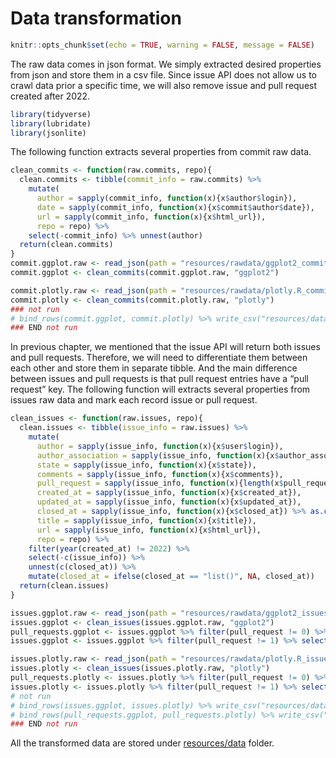 # Data transformation

```r
knitr::opts_chunk$set(echo = TRUE, warning = FALSE, message = FALSE)
```

The raw data comes in json format. We simply extracted desired properties from json and store them in a csv file. Since issue API does not allow us to crawl data prior a specific time, we will also remove issue and pull request created after 2022.
```r
library(tidyverse)
library(lubridate)
library(jsonlite)
```

The following function extracts several properties from commit raw data.
```r
clean_commits <- function(raw.commits, repo){
  clean.commits <- tibble(commit_info = raw.commits) %>%
    mutate(
      author = sapply(commit_info, function(x){x$author$login}),
      date = sapply(commit_info, function(x){x$commit$author$date}),
      url = sapply(commit_info, function(x){x$html_url}),
      repo = repo) %>%
    select(-commit_info) %>% unnest(author)
  return(clean.commits)
}
commit.ggplot.raw <- read_json(path = "resources/rawdata/ggplot2_commits.json")
commit.ggplot <- clean_commits(commit.ggplot.raw, "ggplot2")

commit.plotly.raw <- read_json(path = "resources/rawdata/plotly.R_commits.json")
commit.plotly <- clean_commits(commit.plotly.raw, "plotly")
### not run
# bind_rows(commit.ggplot, commit.plotly) %>% write_csv("resources/data/commits.csv")
### END not run
```
In previous chapter, we mentioned that the issue API will return both issues and pull requests. Therefore, we will need to differentiate them between each other and store them in separate tibble. And the main difference between issues and pull requests is that pull request entries have a "pull request" key. The following function will extracts several properties from issues raw data and mark each record issue or pull request.
```r
clean_issues <- function(raw.issues, repo){
  clean.issues <- tibble(issue_info = raw.issues) %>%
    mutate(
      author = sapply(issue_info, function(x){x$user$login}),
      author_association = sapply(issue_info, function(x){x$author_association}),
      state = sapply(issue_info, function(x){x$state}),
      comments = sapply(issue_info, function(x){x$comments}),
      pull_request = sapply(issue_info, function(x){length(x$pull_request$html_url)}), 
      created_at = sapply(issue_info, function(x){x$created_at}),
      updated_at = sapply(issue_info, function(x){x$updated_at}),
      closed_at = sapply(issue_info, function(x){x$closed_at}) %>% as.character(),
      title = sapply(issue_info, function(x){x$title}),
      url = sapply(issue_info, function(x){x$html_url}), 
      repo = repo) %>%
    filter(year(created_at) != 2022) %>%
    select(-c(issue_info)) %>%
    unnest(c(closed_at)) %>%
    mutate(closed_at = ifelse(closed_at == "list()", NA, closed_at)) 
  return(clean.issues)
}

issues.ggplot.raw <- read_json(path = "resources/rawdata/ggplot2_issues.json")
issues.ggplot <- clean_issues(issues.ggplot.raw, "ggplot2")
pull_requests.ggplot <- issues.ggplot %>% filter(pull_request != 0) %>% select(-pull_request)
issues.ggplot <- issues.ggplot %>% filter(pull_request != 1) %>% select(-pull_request)

issues.plotly.raw <- read_json(path = "resources/rawdata/plotly.R_issues.json")
issues.plotly <- clean_issues(issues.plotly.raw, "plotly")
pull_requests.plotly <- issues.plotly %>% filter(pull_request != 0) %>% select(-pull_request)
issues.plotly <- issues.plotly %>% filter(pull_request != 1) %>% select(-pull_request)
# not run
# bind_rows(issues.ggplot, issues.plotly) %>% write_csv("resources/data/issues.csv")
# bind_rows(pull_requests.ggplot, pull_requests.plotly) %>% write_csv("resources/data/pull_requests.csv")
### END not run
```
All the transformed data are stored under [resources/data](https://github.com/5293-project-statistical-graphics/final-project/tree/main/resources/data){target="_blank} folder.
